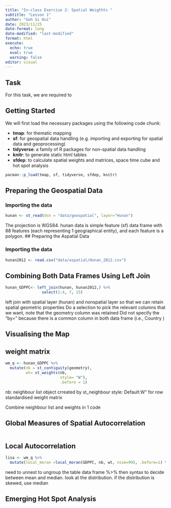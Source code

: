 ```yaml
---
title: "In-class Exercise 2: Spatial Weigthts "
subtitle: "Lesson 1" 
author: "Goh Si Hui"
date: 2023/11/25
date-format: long
date-modified: "last-modified"
format: html 
execute: 
  echo: true
  eval: true
  warning: false
editor: visual 
---
```


## Task

For this task, we are required to

## Getting Started

We will first load the necessary packages using the following code chunk:

-   **tmap**: for thematic mapping
-   **sf**: for geospatial data handling (e.g. importing and exporting for spatial data and geoprocessing)
-   **tidyverse**: a family of R packages for non-spatial data handling
-   **knitr**: to generate static html tables
-   **sfdep**: to calculate spatial weights and matrices, space time cube and hot spot analysis

```r
pacman::p_load(tmap, sf, tidyverse, sfdep, knitr)
```

## Preparing the Geospatial Data

### Importing the data

```r
hunan <- st_read(dsn = "data/geospatial", layer="Hunan")
```

The projection is WGS84. hunan data is simple feature (sf) data frame with 88 features (each representing 1 geographical entity), and each feature is a polygon. \## Preparing the Aspatial Data

### Importing the data

```r
hunan2012 <- read.csv("data/aspatial/Hunan_2012.csv")
```

## Combining Both Data Frames Using Left Join

```r
hunan_GDPPC<- left_join(hunan, hunan2012,) %>% 
                select(1:4, 7, 15)
```

left join with spatial layer (hunan) and nonspatial layer so that we can retain spatial geometric properties Do a selection to pick the relevant columns that we want, note that the geometry column was retained Did not specify the "by=" because there is a common column in both data frame (i.e., Country )

## Visualising the Map

## weight matrix

```r
wm_q <- hunan_GDPPC %>%
  mutate(nb = st_contiguity(geometry),
         wt= st_weights(nb, 
                        style= "W"),
                        .before = 1)
```

nb: neighbour list object crreated by st_neighbour style: Default:W" for row standardised weight matrix

Combine neighbour list and weights in 1 code

## Global Measures of Spatial Autocorrelation

```r

```

## Local Autocorrelation

```r
lisa <- wm_q %>%
  mutate(local_moran =local_moran(GDPPC, nb, wt, nsim=99), .before=1) %>% unnest(local_moran)

```

need to unnest to ungroup the table data frame %\>% then syntax to decide between mean and median. look at the distribution. if the distribution is skewed, use median

## Emerging Hot Spot Analysis
